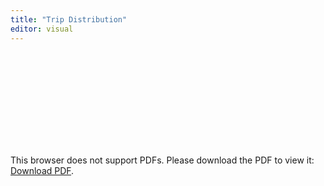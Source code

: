 ```yaml
---
title: "Trip Distribution"
editor: visual
---
```


<object data="./CIVE461_Trip_Distribution.pdf" type="application/pdf" width="100%" height="700px">
    <embed src="./CIVE461_Trip_Distribution.pdf">
        <p>This browser does not support PDFs. Please download the PDF to view it: <a href="./CIVE461_Trip_Distribution.pdf">Download PDF</a>.</p>
    </embed>
</object>